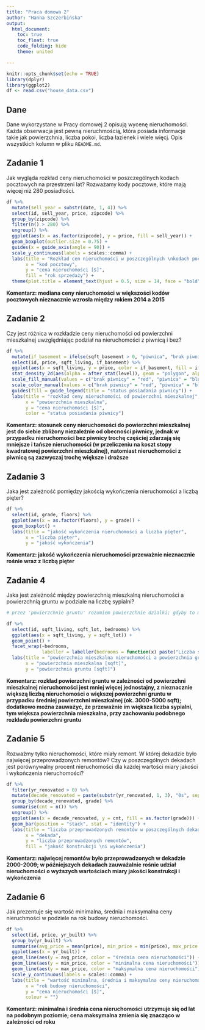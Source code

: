 ---
title: "Praca domowa 2"
author: "Hanna Szczerbińska"
output: 
  html_document:
    toc: true
    toc_float: true
    code_folding: hide
    theme: united

---

```{r setup, include=FALSE}
knitr::opts_chunk$set(echo = TRUE)
library(dplyr)
library(ggplot2)
df <- read.csv("house_data.csv")
```

## Dane 
Dane wykorzystane w Pracy domowej 2 opisują wycenę nieruchomości. Każda obserwacja jest pewną nieruchmością, która posiada informacje takie jak powierzchnia, liczba pokoi, liczba łazienek i wiele więcj. Opis wszystkich kolumn w pliku `README.md`.


## Zadanie 1

Jak wygląda rozkład ceny nieruchomości w poszczególnych kodach pocztowych na przestrzeni lat? Rozważamy kody pocztowe, które mają więcej niż 280 posiadłości.

```{r zadanie 1, message=FALSE}

df %>% 
  mutate(sell_year = substr(date, 1, 4)) %>% 
  select(id, sell_year, price, zipcode) %>% 
  group_by(zipcode) %>% 
  filter(n() > 280) %>% 
  ungroup() %>% 
  ggplot(aes(x = as.factor(zipcode), y = price, fill = sell_year)) +
  geom_boxplot(outlier.size = 0.75) +
  guides(x = guide_axis(angle = 90)) +
  scale_y_continuous(labels = scales::comma) +
  labs(title = "Rozkład cen nieruchomości w poszczególnych \nkodach pocztowych na przestrzeni lat", 
       x = "kod pocztowy", 
       y = "cena nieruchomości [$]", 
       fill = "rok sprzedaży") +
  theme(plot.title = element_text(hjust = 0.5, size = 14, face = "bold"))

```

**Komentarz: mediana ceny nieruchomości w większości kodów pocztowych nieznacznie wzrosła między rokiem 2014 a 2015**

## Zadanie 2

Czy jest różnica w rozkładzie ceny nieruchomości od powierzchni mieszkalnej uwzględniając podział na nieruchomości z piwnicą i bez?

```{r zadanie 2, message=FALSE}

df %>% 
  mutate(if_basement = ifelse(sqft_basement > 0, "piwnica", "brak piwnicy")) %>% 
  select(id, price, sqft_living, if_basement) %>% 
  ggplot(aes(x = sqft_living, y = price, color = if_basement, fill = if_basement)) +
  stat_density_2d(aes(alpha = after_stat(level)), geom = "polygon", alpha = 0.2) +
  scale_fill_manual(values = c("brak piwnicy" = "red", "piwnica" = "blue")) +
  scale_color_manual(values = c("brak piwnicy" = "red", "piwnica" = "blue")) +
  guides(fill = guide_legend(title = "status posiadania piwnicy")) +
  labs(title = "rozkład ceny nieruchomości od powierzchni mieszkalnej", 
       x = "powierzchnia mieszkalna", 
       y = "cena nieruchomości [$]", 
       color = "status posiadania piwnicy")

```

**Komentarz: stosunek ceny nieruchomości do powierzchni mieszkalnej jest do siebie zbliżony niezależnie od obecności piwnicy, jednak w przypadku nieruchomości bez piwnicy trochę częściej zdarzają się mniejsze i tańsze nieruchomości (w przeliczeniu na koszt stopy kwadratowej powierzchni mieszkalnej), natomiast nieruchomości z piwnicą są zazwyczaj trochę większe i droższe**

## Zadanie 3

Jaka jest zależność pomiędzy jakością wykończenia nieruchomości a liczbą pięter? 

```{r zadanie 3, message=FALSE}

df %>% 
  select(id, grade, floors) %>% 
  ggplot(aes(x = as.factor(floors), y = grade)) +
  geom_boxplot() +
  labs(title = "jakość wykończenia nieruchomości a liczba pięter", 
       x = "liczba pięter", 
       y = "jakość wykończenia")

```

**Komentarz: jakość wykończenia nieruchomości przeważnie nieznacznie rośnie wraz z liczbą pięter**

## Zadanie 4
Jaka jest zależność między powierzchnią mieszkalną nieruchomości a powierzchnią gruntu w podziale na liczbę sypialni?

```{r zadanie 4, message=FALSE}
# przez 'powierzchnie gruntu' rozumiem powierzchnie dzialki; gdyby to miala byc sama powierzchnia ziemi bez domu, to trzeba by bylo zrobic dodatkowe pole w ktorym odejmuje jedno od drugiego

df %>% 
  select(id, sqft_living, sqft_lot, bedrooms) %>% 
  ggplot(aes(x = sqft_living, y = sqft_lot)) +
  geom_point() +
  facet_wrap(~bedrooms, 
             labeller = labeller(bedrooms = function(x) paste("Liczba sypialni:", x))) +
  labs(title = "powierzchnia mieszkalna nieruchomości a powierzchnia gruntu", 
       x = "powierzchnia mieszkalna [sqft]", 
       y = "powierzchnia gruntu [sqft]")

```

**Komentarz: rozkład powierzchni gruntu w zależności od powierzchni mieszkalnej nieruchomości jest mniej więcej jednostajny, z nieznacznie większą liczbą nieruchomości o większej powierzchni gruntu w przypadku średniej powierzchni mieszkalnej (ok. 3000-5000 sqft); dodatkowo można zauważyć, że przeważnie im większa liczba sypialni, tym większa powierzchnia mieszkalna, przy zachowaniu podobnego rozkładu powierzchni gruntu**

## Zadanie 5
Rozważmy tylko nieruchomości, które miały remont. W której dekadzie było najwięcej przeprowadzonych remontów? Czy w poszczególnych dekadach jest porównywalny procent nieruchomości dla każdej wartości miary jakości i wykończenia nieruchomości?

```{r zadanie 5, message=FALSE}

df %>% 
  filter(yr_renovated > 0) %>% 
  mutate(decade_renovated = paste(substr(yr_renovated, 1, 3), "0s", sep="")) %>% 
  group_by(decade_renovated, grade) %>% 
  summarise(cnt = n()) %>% 
  ungroup() %>% 
  ggplot(aes(x = decade_renovated, y = cnt, fill = as.factor(grade))) +
  geom_bar(position = "stack", stat = "identity") +
  labs(title = "liczba przeprowadzonych remontów w poszczególnych dekadach \nz podziałem na poszczególne wartości miary jakości konstrukcji i wykończenia", 
       x = "dekada", 
       y = "liczba przeprowadzonych remontów", 
       fill = "jakość konstrukcji \ni wykończenia")

```

**Komentarz: najwięcej remontów było przeprowadzonych w dekadzie 2000-2009; w późniejszych dekadach zauważalnie rośnie udział nieruchomości o wyższych wartościach miary jakości konstrukcji i wykończenia**

## Zadanie 6

Jak prezentuje się wartość minimalna, średnia i maksymalna ceny nieruchmości w podziele na rok budowy nieruchomości.

```{r zadanie 6, message=FALSE}

df %>% 
  select(id, price, yr_built) %>% 
  group_by(yr_built) %>% 
  summarise(avg_price = mean(price), min_price = min(price), max_price = max(price)) %>% 
  ggplot(aes(x = yr_built)) +
  geom_line(aes(y = avg_price, color = "średnia cena nieruchomości")) +
  geom_line(aes(y = min_price, color = "minimalna cena nieruchomości")) +
  geom_line(aes(y = max_price, color = "maksymalna cena nieruchomości")) +
  scale_y_continuous(labels = scales::comma) +
  labs(title = "wartość minimalna, średnia i maksymalna ceny nieruchomości \nw podziale na rok budowy nieruchomości", 
       x = "rok budowy nieruchomości", 
       y = "cena nieruchomości [$]", 
       colour = "")

```

**Komentarz: minimalna i średnia cena nieruchomości utrzymuje się od lat na podobnym poziomie; cena maksymalna zmienia się znacząco w zależności od roku**